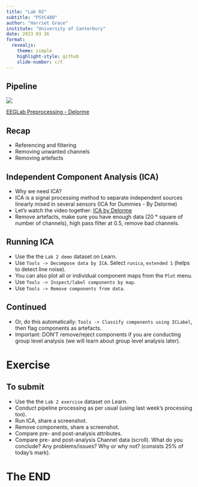 ```yaml
---
title: "Lab 02"
subtitle: "PSYC480"
author: "Harriet Grace"
institute: "University of Canterbury"
date: 2023 03 26
format: 
  revealjs:
    theme: simple
    highlight-style: github
    slide-number: c/t
---
```


## Pipeline {background-color="#346bc8"}

![](/figs/pipeline.png)

[EEGLab Preprocessing - Delorme](https://youtu.be/gEk33jWB0MY)

## Recap {background-color="#346bc8"}

-   Referencing and filtering
-   Removing unwanted channels
-   Removing artefacts

## Independent Component Analysis (ICA) {background-color="#346bc8"}


::: incremental

-   Why we need ICA?
-   ICA is a signal processing method to separate independent sources linearly mixed in several sensors (ICA for Dummies - By Delorme)
-   Let's watch the video together: [ICA by Delorme](https://www.youtube.com/watch?v=kWAjhXr7pT4)
-   Remove artefacts, make sure you have enough data (20 * square of number of channels), high pass filter at 0.5, remove bad channels.

::: 


## Running ICA {background-color="#346bc8"}

::: incremental

-   Use the the `Lab 2 demo` dataset on Learn.
-   Use `Tools -> Decompose data by ICA`. Select `runica`, `extended 1` (helps to detect line noise).
-   You can also plot all or individual component maps from the `Plot` menu. 
-   Use `Tools -> Inspect/label components by map`. 
-   Use `Tools -> Remove components from data`.

:::

## Continued {background-color="#346bc8"}

::: incremental

-   Or, do this automatically: `Tools -> Classify components using ICLabel`, then flag components as artefacts.
-   Important: DON'T remove/reject components if you are conducting group level analysis (we will learn about group level analysis later).

:::

# Exercise {background-color="orange"}

## To submit {background-color=#346bc8}

-   Use the the `Lab 2 exercise` dataset on Learn.
-   Conduct pipeline processing as per usual (using last week's processing too).
-   Run ICA, share a screenshot.
-   Remove components, share a screenshot.
-   Compare pre- and post-analysis attributes.
-   Compare pre- and post-analysis Channel data (scroll). What do you conclude? Any problems/issues? Why or why not? (consists 25% of today's mark).

# The END {background-color="orange"}
